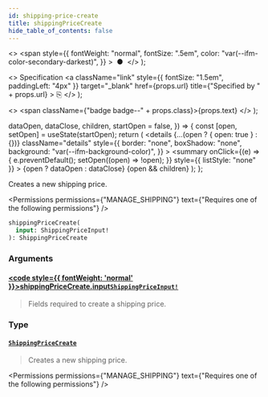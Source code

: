 ```yaml
---
id: shipping-price-create
title: shippingPriceCreate
hide_table_of_contents: false
---
```


  <>
    <span
      style={{
        fontWeight: "normal",
        fontSize: ".5em",
        color: "var(--ifm-color-secondary-darkest)",
      }}
    >
      &nbsp;●&nbsp;
    </span>
  </>
);

  <>
    Specification
    <a
      className="link"
      style={{ fontSize: "1.5em", paddingLeft: "4px" }}
      target="\_blank"
      href={props.url}
      title={"Specified by " + props.url}
    >
      ⎘
    </a>
  </>
);

  <>
    <span className={"badge badge--" + props.class}>{props.text}</span>
  </>
);


  dataOpen,
  dataClose,
  children,
  startOpen = false,
}) => {
  const [open, setOpen] = useState(startOpen);
  return (
    <details
      {...(open ? { open: true } : {})}
      className="details"
      style={{
        border: "none",
        boxShadow: "none",
        background: "var(--ifm-background-color)",
      }}
    >
      <summary
        onClick={(e) => {
          e.preventDefault();
          setOpen((open) => !open);
        }}
        style={{ listStyle: "none" }}
      >
        {open ? dataOpen : dataClose}
      </summary>
      {open && children}
    </details>
  );
};

Creates a new shipping price.

<Permissions
  permissions={"MANAGE_SHIPPING"}
  text={"Requires one of the following permissions"}
/>

```graphql
shippingPriceCreate(
  input: ShippingPriceInput!
): ShippingPriceCreate
```

### Arguments

#### [<code style={{ fontWeight: 'normal' }}>shippingPriceCreate.<b>input</b></code>](#)<Bullet />[`ShippingPriceInput!`](../../../api-reference/shipping/inputs/shipping-price-input) <Badge class="secondary" text="non-null"/> <Badge class="secondary" text="input"/>

> Fields required to create a shipping price.

### Type

#### [`ShippingPriceCreate`](../../../api-reference/shipping/objects/shipping-price-create) <Badge class="secondary" text="object"/>

> Creates a new shipping price.

<Permissions
  permissions={"MANAGE_SHIPPING"}
  text={"Requires one of the following permissions"}
/>

